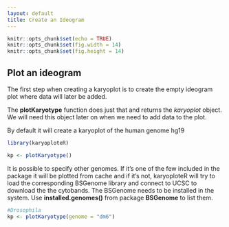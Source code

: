 ```yaml
---
layout: default
title: Create an Ideogram
---
```



```r
knitr::opts_chunk$set(echo = TRUE)
knitr::opts_chunk$set(fig.width = 14)
knitr::opts_chunk$set(fig.height = 14)
```

## Plot an ideogram

The first step when creating a karyoplot is to create the empty ideogram plot where 
data will later be added.

The **plotKaryotype** function does just that and returns the
*karyoplot* object. We will need this object later on when 
we need to add data to the plot.

By default it will create a karyoplot of the human genome hg19

```r

library(karyoploteR)

kp <- plotKaryotype()

```


It is possible to specify other genomes. If it's one of the few included in the 
package it will be plotted from cache and if it's not, karyoploteR will try to load the 
corresponding BSGenome library and connect to UCSC to download the the cytobands. The 
BSGenome needs to be installed in the system. Use **installed.genomes()** from package 
**BSGenome** to list them.

```r

#Drosophila
kp <- plotKaryotype(genome = "dm6")

```



